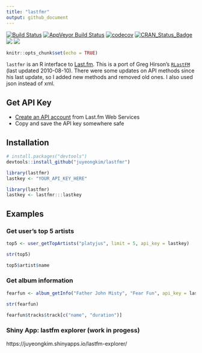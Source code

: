 ```yaml
---
title: "lastfmr"
output: github_document
---
```


[![Build Status](https://travis-ci.org/juyeongkim/lastfmr.svg?branch=master)](https://travis-ci.org/juyeongkim/lastfmr)
[![AppVeyor Build Status](https://ci.appveyor.com/api/projects/status/github/juyeongkim/lastfmr?branch=master&svg=true)](https://ci.appveyor.com/project/juyeongkim/lastfmr)
[![codecov](https://codecov.io/gh/juyeongkim/lastfmr/branch/master/graph/badge.svg)](https://codecov.io/gh/juyeongkim/lastfmr)
[![CRAN_Status_Badge](http://www.r-pkg.org/badges/version/lastfmr)](https://cran.r-project.org/package=lastfmr)
![](http://cranlogs.r-pkg.org/badges/lastfmr?color=yellow)
![](http://cranlogs.r-pkg.org/badges/grand-total/lastfmr?color=yellowgreen)

```r
knitr::opts_chunk$set(echo = TRUE)
```

`lastfmr` is an R interface to [Last.fm](http://www.last.fm/api). This is a port of Greg Hirson's [`RLastFM`](https://cran.r-project.org/package=RLastFM) (last updated 2010-08-10). There were some updates on API methods since his last update, so I added new methods and removed old ones. I also used json instead of xml.


## Get API Key

* [Create an API account](http://www.last.fm/api/account/create) from Last.fm Web Services
* Copy and save the API key somewhere safe


## Installation

```r
# install.packages("devtools")
devtools::install_github("juyeongkim/lastfmr")

library(lastfmr)
lastkey <- "YOUR_API_KEY_HERE"
```

```r
library(lastfmr)
lastkey <- lastfmr:::lastkey
```


## Examples

### Get user's top 5 artists

```r
top5 <- user_getTopArtists("platyjus", limit = 5, api_key = lastkey)

str(top5)

top5$artist$name
```


### Get album information
```r
fearfun <- album_getInfo("Father John Misty", "Fear Fun", api_key = lastkey)

str(fearfun)

fearfun$tracks$track[c("name", "duration")]
```


### Shiny App: lastfm explorer (work in progess)

https://juyeongkim.shinyapps.io/lastfm-explorer/
